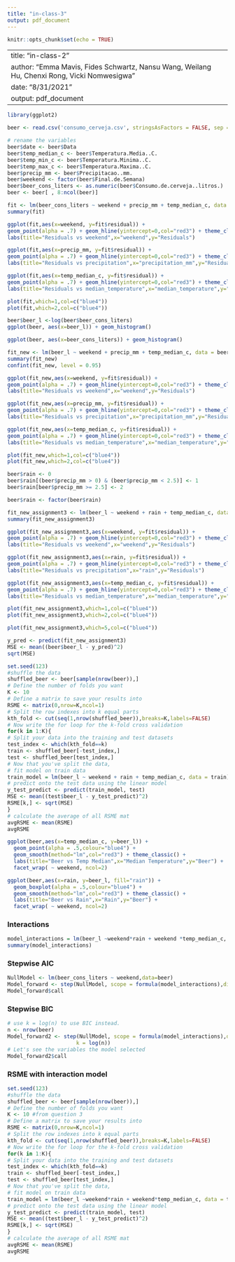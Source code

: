 ```yaml
---
title: "in-class-3"
output: pdf_document
---
```


```r
knitr::opts_chunk$set(echo = TRUE)
```

---
title: "in-class-2"
author: "Emma Mavis, Fides Schwartz, Nansu Wang, Weilang Hu, Chenxi Rong, Vicki Nomwesigwa"
date: "8/31/2021"
output: pdf_document
---

```r
library(ggplot2)
```

```r
beer <- read.csv('consumo_cerveja.csv', stringsAsFactors = FALSE, sep = ',', dec = ',', nrows = 365)

# rename the variables
beer$date <- beer$Data
beer$temp_median_c <- beer$Temperatura.Media..C.
beer$temp_min_c <- beer$Temperatura.Minima..C.
beer$temp_max_c <- beer$Temperatura.Maxima..C.
beer$precip_mm <- beer$Precipitacao..mm.
beer$weekend <- factor(beer$Final.de.Semana)
beer$beer_cons_liters <- as.numeric(beer$Consumo.de.cerveja..litros.)
beer <- beer[ , 8:ncol(beer)]
```

```r
fit <- lm(beer_cons_liters ~ weekend + precip_mm + temp_median_c, data = beer)
summary(fit)

ggplot(fit,aes(x=weekend, y=fit$residual)) +
geom_point(alpha = .7) + geom_hline(yintercept=0,col="red3") + theme_classic() +
labs(title="Residuals vs weekend",x="weekend",y="Residuals")

ggplot(fit,aes(x=precip_mm, y=fit$residual)) +
geom_point(alpha = .7) + geom_hline(yintercept=0,col="red3") + theme_classic() +
labs(title="Residuals vs precipitation",x="precipitation_mm",y="Residuals")

ggplot(fit,aes(x=temp_median_c, y=fit$residual)) +
geom_point(alpha = .7) + geom_hline(yintercept=0,col="red3") + theme_classic() +
labs(title="Residuals vs median_temperature",x="median_temperature",y="Residuals")

plot(fit,which=1,col=c("blue4"))
plot(fit,which=2,col=c("blue4"))
```


```r
beer$beer_l <-log(beer$beer_cons_liters)
ggplot(beer, aes(x=beer_l)) + geom_histogram()

ggplot(beer, aes(x=beer_cons_liters)) + geom_histogram()

fit_new <- lm(beer_l ~ weekend + precip_mm + temp_median_c, data = beer)
summary(fit_new)
confint(fit_new, level = 0.95)

ggplot(fit_new,aes(x=weekend, y=fit$residual)) +
geom_point(alpha = .7) + geom_hline(yintercept=0,col="red3") + theme_classic() +
labs(title="Residuals vs weekend",x="weekend",y="Residuals")

ggplot(fit_new,aes(x=precip_mm, y=fit$residual)) +
geom_point(alpha = .7) + geom_hline(yintercept=0,col="red3") + theme_classic() +
labs(title="Residuals vs precipitation",x="precipitation_mm",y="Residuals")

ggplot(fit_new,aes(x=temp_median_c, y=fit$residual)) +
geom_point(alpha = .7) + geom_hline(yintercept=0,col="red3") + theme_classic() +
labs(title="Residuals vs median_temperature",x="median_temperature",y="Residuals")

plot(fit_new,which=1,col=c("blue4"))
plot(fit_new,which=2,col=c("blue4"))
```
```r
beer$rain <- 0
beer$rain[(beer$precip_mm > 0) & (beer$precip_mm < 2.5)] <- 1
beer$rain[beer$precip_mm >= 2.5] <- 2

beer$rain <- factor(beer$rain)

fit_new_assignment3 <- lm(beer_l ~ weekend + rain + temp_median_c, data = beer)
summary(fit_new_assignment3)
```
```r
ggplot(fit_new_assignment3,aes(x=weekend, y=fit$residual)) +
geom_point(alpha = .7) + geom_hline(yintercept=0,col="red3") + theme_classic() +
labs(title="Residuals vs weekend",x="weekend",y="Residuals")

ggplot(fit_new_assignment3,aes(x=rain, y=fit$residual)) +
geom_point(alpha = .7) + geom_hline(yintercept=0,col="red3") + theme_classic() +
labs(title="Residuals vs precipitation",x="rain",y="Residuals")

ggplot(fit_new_assignment3,aes(x=temp_median_c, y=fit$residual)) +
geom_point(alpha = .7) + geom_hline(yintercept=0,col="red3") + theme_classic() +
labs(title="Residuals vs median_temperature",x="median_temperature",y="Residuals")

plot(fit_new_assignment3,which=1,col=c("blue4"))
plot(fit_new_assignment3,which=2,col=c("blue4"))
```
```r
plot(fit_new_assignment3,which=5,col=c("blue4"))
```

```r
y_pred <- predict(fit_new_assignment3)
MSE <- mean((beer$beer_l - y_pred)^2)
sqrt(MSE)
```

```r
set.seed(123)
#shuffle the data
shuffled_beer <- beer[sample(nrow(beer)),]
# Define the number of folds you want
K <- 10
# Define a matrix to save your results into
RSME <- matrix(0,nrow=K,ncol=1)
# Split the row indexes into k equal parts
kth_fold <- cut(seq(1,nrow(shuffled_beer)),breaks=K,labels=FALSE)
# Now write the for loop for the k-fold cross validation
for(k in 1:K){
# Split your data into the training and test datasets
test_index <- which(kth_fold==k)
train <- shuffled_beer[-test_index,]
test <- shuffled_beer[test_index,]
# Now that you've split the data, 
# fit model on train data
train_model = lm(beer_l ~ weekend + rain + temp_median_c, data = train)
# predict onto the test data using the linear model
y_test_predict <- predict(train_model, test)
MSE <- mean((test$beer_l - y_test_predict)^2)
RSME[k,] <- sqrt(MSE) 
}
# calculate the average of all RSME mat
avgRSME <- mean(RSME)
avgRSME

```

```r
ggplot(beer,aes(x=temp_median_c, y=beer_l)) +
  geom_point(alpha = .5,colour="blue4") +
  geom_smooth(method="lm",col="red3") + theme_classic() +
  labs(title="Beer vs Temp Median",x="Median Temperature",y="Beer") +
  facet_wrap( ~ weekend, ncol=2)

ggplot(beer,aes(x=rain, y=beer_l, fill="rain")) +
  geom_boxplot(alpha = .5,colour="blue4") +
  geom_smooth(method="lm",col="red3") + theme_classic() +
  labs(title="Beer vs Rain",x="Rain",y="Beer") +
  facet_wrap( ~ weekend, ncol=2)

```

### Interactions
```r
model_interactions = lm(beer_l ~weekend*rain + weekend *temp_median_c, data = beer) # will be full model
summary(model_interactions)
```

### Stepwise AIC
```r
NullModel <- lm(beer_cons_liters ~ weekend,data=beer)
Model_forward <- step(NullModel, scope = formula(model_interactions),direction="both",trace=0)
Model_forward$call
```

### Stepwise BIC
```r
# use k = log(n) to use BIC instead.
n <- nrow(beer)
Model_forward2 <- step(NullModel, scope = formula(model_interactions),direction="both",trace=0,
                      k = log(n))
# Let's see the variables the model selected
Model_forward2$call
```

### RSME with interaction model
```r
set.seed(123)
#shuffle the data
shuffled_beer <- beer[sample(nrow(beer)),]
# Define the number of folds you want
K <- 10 #from question 3
# Define a matrix to save your results into
RSME <- matrix(0,nrow=K,ncol=1)
# Split the row indexes into k equal parts
kth_fold <- cut(seq(1,nrow(shuffled_beer)),breaks=K,labels=FALSE)
# Now write the for loop for the k-fold cross validation
for(k in 1:K){
# Split your data into the training and test datasets
test_index <- which(kth_fold==k)
train <- shuffled_beer[-test_index,]
test <- shuffled_beer[test_index,]
# Now that you've split the data, 
# fit model on train data
train_model = lm(beer_l ~weekend*rain + weekend*temp_median_c, data = train)
# predict onto the test data using the linear model
y_test_predict <- predict(train_model, test)
MSE <- mean((test$beer_l - y_test_predict)^2)
RSME[k,] <- sqrt(MSE) 
}
# calculate the average of all RSME mat
avgRSME <- mean(RSME)
avgRSME
```